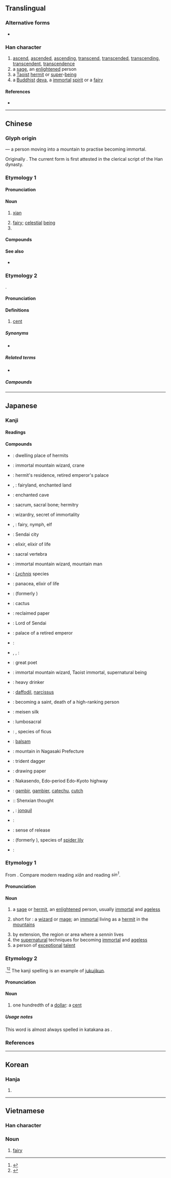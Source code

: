 {{also|仚}}
{{character info/new}}
==Translingual==
{{stroke order}}

===Alternative forms===
* {{l|mul|僊|sc=Hani}}

===Han character===
{{Han char|rn=9|rad=人|as=03|sn=5|four=22270|canj=OU|ids=⿰亻山}}

# [[ascend]], [[ascended]], [[ascending]], [[transcend]], [[transcended]], [[transcending]], [[transcendent]], [[transcendence]]
# a [[sage]], an [[enlightened]] person
# a [[Taoist]] [[hermit]] or [[super]]-[[being]]
# a [[Buddhist]] [[deva]], a [[immortal]] [[spirit]] or a [[fairy]]

====References====
* {{Han ref|kx=0092.130|dkj=00374|dj=0196.030|hdz=10114.030|uh=4ED9|ud=20185|bh=A550|bd=42320}}

----

==Chinese==

===Glyph origin===
{{Han etym}}

{{Han compound|人|山|alt1=亻|t1=person|t2=mountain|ls=ic}} — a person moving into a mountain to practise becoming immortal.

Originally {{zh-l|僊}}. The current form is first attested in the clerical script of the Han dynasty.

===Etymology 1===
{{zh-forms|alt=僊,仚}}
{{rfe|zh}}

====Pronunciation====
{{zh-pron
|m=xiān
|c=sin1
|h=pfs=siên
|mn=sian
|mn-t=siêng1/siang1
|mc=y
|oc=y
|ma=y
|cat=v,n,a,pn
}}

====Noun====
{{zh-noun}}

# {{lb|zh|Taoism}} [[xian]] {{gloss|an [[immortal]]; [[celestial]] [[being]]}}
# [[fairy]]; [[celestial]] [[being]]
# {{surname|lang=zh}}

====Compounds====
{{zh-der|成仙:becoming immortal|仙草|仙劍:paladin|仙境:wonderland|仙女:female sage|仙人:sage|仙桃:Peaches of Immortality|半仙戲|仙方|仙鶴|仙子|仙樹|仙鼠|仙露明珠|凌波仙子|大仙|仙曹|仙山瓊閣|仙風道骨|仙筆|仙郎|仙氣|仙人擔|仙人跳|仙逝|仙樂|仙后座|仙蒂瑞拉|修仙|仙客|仙草蜜|六仙桌|仙童仙女|仙洞|八仙過海|仙姑|仙人拳|仙茅|仙藥|仙人放屁|八仙山|仙果|仙經|大羅神仙|八仙花|仙丹|八仙桌|仙公|仙壇|天仙聖母|七仙女|妃祿仙女|得道成仙|仙遊|仙女廟|仙海|假仙|仙霞嶺|張仙|仙機|仙鄉|半仙|九天仙女|仙公廟|仙才|仙館|和合二仙|廣寒仙子|仙班|仙人掌|仙源|仙居|仙貝|仙鶴草|仙女座|上仙|劍仙|南極仙翁|仙真|仙界|仙姿玉色|人間仙境|大仙爺|坡仙|仙姿|四仙桌|仙童|仙府|仙骨|仙官|仙域|仙仗|仙木|仙顏|列仙|乩仙|八仙|仙術|仙籍|天仙|玉天仙|洞仙|水仙|攀仙桂|神仙眷屬|梅仙|昇仙|秋水仙素|神仙|神仙魚|神仙思想|神仙中人|碟仙|睡仙|盜仙草|登仙|焦三仙|狐仙|游仙窟|活神仙|道骨仙風|英仙座|葛仙翁|飄飄欲仙|酒中仙|赤腳大仙|遊仙枕|蓬萊仙島|陸地神仙|酒八仙人|綠野仙蹤|遊仙詩|麻衣仙翁|蓬萊仙境|鳳仙花|鳳仙子|肉飛仙|酒仙|遊仙|蓋仙|箕仙|雞犬皆仙|雲仙雜記|羽化登仙|阿仙藥|葛仙米|飄若神仙|飛仙|詩仙|謫仙|請仙|莆仙戲|蓬瀛仙境}}

====See also====
* {{zh-l|真人}}

===Etymology 2===
{{zh-forms|alt=銑-Min Nan}}
{{bor|zh|en|cent}}.

====Pronunciation====
{{zh-pron
|m=
|c=sin1
|mn=xm,zz,tw:sián
|dial=n
|ma=
|cat=n
}}

====Definitions====
{{zh-hanzi}}

# {{lb|zh|money|Cantonese|Min Nan}} [[cent]]
#: {{zh-x|五 仙 硬幣|five-'''cent''' coin|C}}

=====Synonyms=====
* {{zh-l|分}}

=====Related terms=====
* {{zh-l|巴仙}}

=====Compounds=====
{{zh-der|仙都唔仙}}

----

==Japanese==

===Kanji===
{{ja-kanji|grade=c|rs=人03}}

====Readings====
{{ja-readings
|goon=せん
|kanon=せん
|nanori=そま, のり, ひさ
}}

====Compounds====
{{der-top|Compounds}}
* {{ja-r|仙界|せんかい}}: dwelling place of hermits
* {{ja-r|仙客|せんかく}}: immortal mountain wizard, crane
* {{ja-r|仙宮|せんきゅう}}: hermit's residence, retired emperor's palace
* {{ja-r|仙境|せんきょう}}, {{ja-r|仙郷|せんきょう}}: fairyland, enchanted land
* {{ja-r|仙窟|せんくつ}}: enchanted cave
* {{ja-r|仙骨|せんこつ}}: sacrum, sacral bone; hermitry
* {{ja-r|仙術|さんじゅつ}}: wizardry, secret of immortality
* {{ja-r|仙女|せんじょ}}, {{ja-r|仙女|せんにょ}}: fairy, nymph, elf
* {{ja-r|仙台|^せんだい}}: Sendai city
* {{ja-r|仙丹|せんたん}}: elixir, elixir of life
* {{ja-r|仙椎|せんつい}}: sacral vertebra
* {{ja-r|仙人|せんにん}}: immortal mountain wizard, mountain man
* {{ja-r|仙翁|せんのう}}: ''[[Lychnis]]'' species
* {{ja-r|仙薬|せんやく}}: panacea, elixir of life
* {{ja-r|仙蓼|せんりょう}}: {{taxlink|Sarcandra glabra|species|noshow=1}} (formerly {{taxlink|Chloranthus glaber|species|noshow=1}})
* {{ja-r|仙人掌|さぼてん}}: cactus
* {{ja-r|仙花紙|せんかし}}: reclaimed paper
* {{ja-r|仙台侯|せんだいこう}}: Lord of Sendai
* {{ja-r|仙洞御所|せんとう ごしょ}}: palace of a retired emperor
* {{ja-r|仙台虫喰|^せんだい むしくい}}: {{vern|eastern crowned warbler}}
{{der-mid}}
* {{ja-r|求仙|きゅうせん}}, {{ja-r|九仙|きゅうせん}}, {{ja-r|気宇仙|きゅうせん}}: {{vern|multicolorfin rainbowfish}}
* {{ja-r|詩仙|しせん}}: great poet
* {{ja-r|神仙|しんせん}}: immortal mountain wizard, Taoist immortal, supernatural being
* {{ja-r|酒仙|しゅせん}}: heavy drinker
* {{ja-r|水仙|すいせん}}: [[daffodil]], [[narcissus]]
* {{ja-r|登仙|とうせん}}: becoming a saint, death of a high-ranking person
* {{ja-r|銘仙|めいせん}}: meisen silk
* {{ja-r|腰仙|ようせん}}: lumbosacral
* {{ja-r|天仙果|いぬびわ}}: {{taxlink|Ficus erecta|species|noshow=1}}, species of ficus
* {{ja-r|鳳仙花|ほうせんか}}: [[balsam]]
* {{ja-r|雲仙岳|^うんぜんだけ}}: mountain in Nagasaki Prefecture
* {{ja-r|三仙叉|さんせんさ}}: trident dagger
* {{ja-r|画仙紙|がせんし}}: drawing paper
* {{ja-r|中仙道|^なかせんどう}}: Nakasendo, Edo-period Edo-Kyoto highway
* {{ja-r|阿仙薬|あせんやく}}: [[gambir]], [[gambier]], [[catechu]], [[cutch]]
* {{ja-r|神仙思想|しんせん しそう}}:: Shenxian thought
* {{ja-r|黄水仙|きずいせん}}, {{ja-r|黄水仙|きすいせん}}: [[jonquil]]
* {{ja-r|夏水仙|なつずいせん}}: {{vern|belladonna lily}}
* {{ja-r|羽化登仙|うか とうせん}}: sense of release
* {{ja-r|鍾馗水仙|しょうきずいせん}}: {{taxlink|Lycoris aurea|species|noshow=1}} (formerly {{taxlink|Lycoris traubii|species|noshow=1}}), species of [[spider lily]]
* {{ja-r|喇叭水仙|らっぱずいせん}}: {{vern|trumpet daffodil}}
{{der-bottom}}

===Etymology 1===
{{ja-kanjitab|yomi=o|せん}}
From {{etyl|ltc|ja|sort=せん}} {{m|zh|仙|tr=sjen|lit=immortal}}. Compare modern {{etyl|cmn|-}} reading ''xiān'' and {{etyl|yue|-}} reading ''sin<sup>1</sup>''.

====Pronunciation====
{{ja-pron|yomi=o|せん}}

====Noun====
{{ja-noun|せん}}

# a [[sage]] or [[hermit]], an [[enlightened]] person, usually [[immortal]] and [[ageless]]
# {{lb|ja|mythology|sort=せん}} short for {{m|ja|仙人|tr=sennin}}: a [[wizard]] or [[mage]]; an [[immortal]] living as a [[hermit]] in the [[mountains]]
# by extension, the region or area where a ''sennin'' lives
# the [[supernatural]] techniques for becoming [[immortal]] and [[ageless]]
# a person of [[exceptional]] [[talent]]

===Etymology 2===
{{ja-kanjitab|yomi=irr|せんと}}
{{bor|ja|en|sort=せん|cent}}.<ref name="KDJ">{{R:Kokugo Dai Jiten}}</ref><ref name="DJR">{{R:Daijirin}}</ref> The kanji spelling is an example of [[熟字訓#Japanese|jukujikun]].

====Pronunciation====
{{ja-pron|yomi=irr|せんと|acc=1|acc_ref=DJR}}

====Noun====
{{ja-noun|セント|せんと}}

# one hundredth of a [[dollar]]: a [[cent]]

=====Usage notes=====
This word is almost always spelled in katakana as {{l|ja|セント}}.

===References===
<references/>

----

==Korean==

===Hanja===
{{ko-hanja|hangeul=[[선]]|rv=seon|mr=sŏn}}

# {{rfdef|lang=ko|sort=人03}}

----

==Vietnamese==

===Han character===
{{vi-hantu|[[tiên]]|rs=人03}}

===Noun===
{{vi-noun|sc=Hani}}

# [[fairy]]